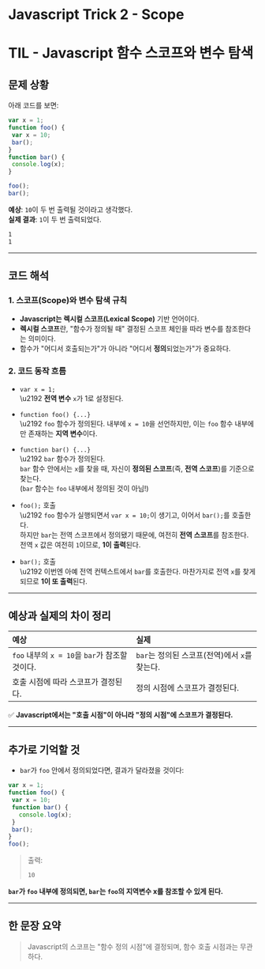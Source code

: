 # Javascript Trick 2 - Scope

# TIL - Javascript 함수 스코프와 변수 탐색

## 문제 상황

아래 코드를 보면:

```javascript
var x = 1;
function foo() {
 var x = 10;
 bar();
}
function bar() {
 console.log(x);
}

foo();
bar();
```

**예상**: `10`이 두 번 출력될 것이라고 생각했다.  
**실제 결과**: `1`이 두 번 출력되었다.

```bash
1
1
```

---

## 코드 해석

### 1. 스코프(Scope)와 변수 탐색 규칙

- **Javascript는 렉시컬 스코프(Lexical Scope)** 기반 언어이다.
- **렉시컬 스코프**란, "함수가 정의될 때" 결정된 스코프 체인을 따라 변수를 참조한다는 의미이다.
- 함수가 "어디서 호출되는가"가 아니라 "어디서 **정의**되었는가"가 중요하다.

### 2. 코드 동작 흐름

- `var x = 1;`  
  \u2192 **전역 변수** `x`가 1로 설정된다.

- `function foo() {...}`  
  \u2192 `foo` 함수가 정의된다. 내부에 `x = 10`을 선언하지만, 이는 `foo` 함수 내부에만 존재하는 **지역 변수**이다.

- `function bar() {...}`  
  \u2192 `bar` 함수가 정의된다.  
  `bar` 함수 안에서는 `x`를 찾을 때, 자신이 **정의된 스코프**(즉, **전역 스코프**)를 기준으로 찾는다.  
  (`bar` 함수는 `foo` 내부에서 정의된 것이 아님!)

- `foo();` 호출  
  \u2192 `foo` 함수가 실행되면서 `var x = 10;`이 생기고, 이어서 `bar();`를 호출한다.  
  하지만 `bar`는 전역 스코프에서 정의됐기 때문에, 여전히 **전역 스코프**를 참조한다.  
  전역 `x` 값은 여전히 `1`이므로, **1이 출력**된다.

- `bar();` 호출  
  \u2192 이번엔 아예 전역 컨텍스트에서 `bar`를 호출한다. 마찬가지로 전역 `x`를 찾게 되므로 **1이 또 출력**된다.

---

## 예상과 실제의 차이 정리

| 예상 | 실제 |
|:---|:---|
| `foo` 내부의 `x = 10`을 `bar`가 참조할 것이다. | `bar`는 정의된 스코프(전역)에서 `x`를 찾는다. |
| 호출 시점에 따라 스코프가 결정된다. | 정의 시점에 스코프가 결정된다. |

✅ **Javascript에서는 "호출 시점"이 아니라 "정의 시점"에 스코프가 결정된다.**

---

## 추가로 기억할 것

- `bar`가 `foo` 안에서 정의되었다면, 결과가 달라졌을 것이다:

```javascript
var x = 1;
function foo() {
 var x = 10;
 function bar() {
   console.log(x);
 }
 bar();
}
foo();
```

> 출력:
> ```bash
> 10
> ```

**`bar`가 `foo` 내부에 정의되면, `bar`는 `foo`의 지역변수 x를 참조할 수 있게 된다.**

---

## 한 문장 요약

> Javascript의 스코프는 "함수 정의 시점"에 결정되며, 함수 호출 시점과는 무관하다.

